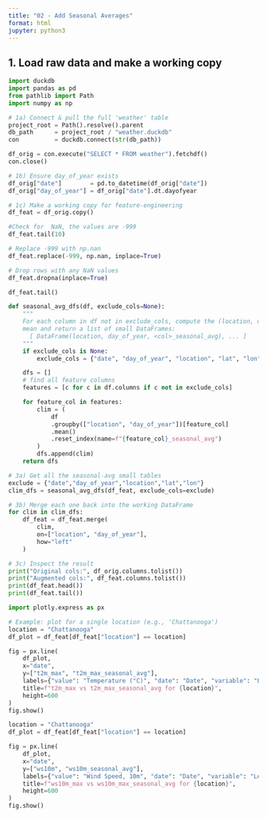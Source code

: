 ```yaml
---
title: "02 - Add Seasonal Averages"
format: html
jupyter: python3
---
```


## 1. Load raw data and make a working copy

```python
import duckdb
import pandas as pd
from pathlib import Path
import numpy as np

# 1a) Connect & pull the full 'weather' table
project_root = Path().resolve().parent
db_path      = project_root / "weather.duckdb"
con          = duckdb.connect(str(db_path))

df_orig = con.execute("SELECT * FROM weather").fetchdf()
con.close()

# 1b) Ensure day_of_year exists
df_orig["date"]        = pd.to_datetime(df_orig["date"])
df_orig["day_of_year"] = df_orig["date"].dt.dayofyear

# 1c) Make a working copy for feature‐engineering
df_feat = df_orig.copy()
```

```python
#Check for  NaN, the values are -999
df_feat.tail(10)

```

```python

# Replace -999 with np.nan
df_feat.replace(-999, np.nan, inplace=True)

# Drop rows with any NaN values
df_feat.dropna(inplace=True)

df_feat.tail()

```

```python

def seasonal_avg_dfs(df, exclude_cols=None):
    """
    For each column in df not in exclude_cols, compute the (location, day_of_year)
    mean and return a list of small DataFrames:
      [ DataFrame(location, day_of_year, <col>_seasonal_avg), ... ]
    """
    if exclude_cols is None:
        exclude_cols = {"date", "day_of_year", "location", "lat", "lon"}

    dfs = []
    # find all feature columns
    features = [c for c in df.columns if c not in exclude_cols]

    for feature_col in features:
        clim = (
            df
            .groupby(["location", "day_of_year"])[feature_col]
            .mean()
            .reset_index(name=f"{feature_col}_seasonal_avg")
        )
        dfs.append(clim)
    return dfs

```


```python

# 3a) Get all the seasonal‐avg small tables
exclude = {"date","day_of_year","location","lat","lon"}
clim_dfs = seasonal_avg_dfs(df_feat, exclude_cols=exclude)

# 3b) Merge each one back into the working DataFrame
for clim in clim_dfs:
    df_feat = df_feat.merge(
        clim,
        on=["location", "day_of_year"],
        how="left"
    )

# 3c) Inspect the result
print("Original cols:", df_orig.columns.tolist())
print("Augmented cols:", df_feat.columns.tolist())
print(df_feat.head())
print(df_feat.tail())

```



```python

import plotly.express as px

# Example: plot for a single location (e.g., 'Chattanooga')
location = "Chattanooga"
df_plot = df_feat[df_feat["location"] == location]

fig = px.line(
    df_plot,
    x="date",
    y=["t2m_max", "t2m_max_seasonal_avg"],
    labels={"value": "Temperature (°C)", "date": "Date", "variable": "Legend"},
    title=f"t2m_max vs t2m_max_seasonal_avg for {location}",
    height=600  
)
fig.show()

```

```python

location = "Chattanooga"
df_plot = df_feat[df_feat["location"] == location]

fig = px.line(
    df_plot,
    x="date",
    y=["ws10m", "ws10m_seasonal_avg"],
    labels={"value": "Wind Speed, 10m", "date": "Date", "variable": "Legend"},
    title=f"ws10m_max vs ws10m_max_seasonal_avg for {location}",
    height=600  
)
fig.show()

```